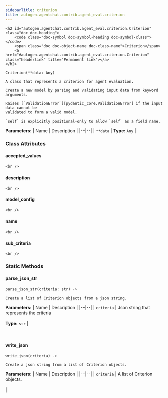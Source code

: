 ```yaml
---
sidebarTitle: criterion
title: autogen.agentchat.contrib.agent_eval.criterion
---
```


    <h2 id="autogen.agentchat.contrib.agent_eval.criterion.Criterion" class="doc doc-heading">
        <code class="doc-symbol doc-symbol-heading doc-symbol-class"></code>
        <span class="doc doc-object-name doc-class-name">Criterion</span>
        <a href="#autogen.agentchat.contrib.agent_eval.criterion.Criterion" class="headerlink" title="Permanent link"></a>
    </h2>

```python
Criterion(**data: Any)
```

    A class that represents a criterion for agent evaluation.
    
    Create a new model by parsing and validating input data from keyword arguments.
    
    Raises [`ValidationError`][pydantic_core.ValidationError] if the input data cannot be
    validated to form a valid model.
    
    `self` is explicitly positional-only to allow `self` as a field name.

<b>Parameters:</b>
| Name | Description |
|--|--|
| `**data` | **Type:** `Any` |

### Class Attributes

<code class="doc-symbol doc-symbol-heading doc-symbol-attribute"></code>
#### accepted_values
<a href="#autogen.agentchat.contrib.agent_eval.criterion.Criterion.accepted_values" class="headerlink" title="Permanent link"></a>

    <br />

<code class="doc-symbol doc-symbol-heading doc-symbol-attribute"></code>
#### description
<a href="#autogen.agentchat.contrib.agent_eval.criterion.Criterion.description" class="headerlink" title="Permanent link"></a>

    <br />

<code class="doc-symbol doc-symbol-heading doc-symbol-attribute"></code>
#### model_config
<a href="#autogen.agentchat.contrib.agent_eval.criterion.Criterion.model_config" class="headerlink" title="Permanent link"></a>

    <br />

<code class="doc-symbol doc-symbol-heading doc-symbol-attribute"></code>
#### name
<a href="#autogen.agentchat.contrib.agent_eval.criterion.Criterion.name" class="headerlink" title="Permanent link"></a>

    <br />

<code class="doc-symbol doc-symbol-heading doc-symbol-attribute"></code>
#### sub_criteria
<a href="#autogen.agentchat.contrib.agent_eval.criterion.Criterion.sub_criteria" class="headerlink" title="Permanent link"></a>

    <br />

### Static Methods

<code class="doc-symbol doc-symbol-heading doc-symbol-method"></code>
#### parse_json_str
<a href="#autogen.agentchat.contrib.agent_eval.criterion.Criterion.parse_json_str" class="headerlink" title="Permanent link"></a>

```python
parse_json_str(criteria: str) -> 
```

    Create a list of Criterion objects from a json string.

<b>Parameters:</b>
| Name | Description |
|--|--|
| `criteria` | Json string that represents the criteria<br/><br/>**Type:** `str` |

<br />

<code class="doc-symbol doc-symbol-heading doc-symbol-method"></code>
#### write_json
<a href="#autogen.agentchat.contrib.agent_eval.criterion.Criterion.write_json" class="headerlink" title="Permanent link"></a>

```python
write_json(criteria) -> 
```

    Create a json string from a list of Criterion objects.

<b>Parameters:</b>
| Name | Description |
|--|--|
| `criteria` | A list of Criterion objects.<br/><br/> |

<br />